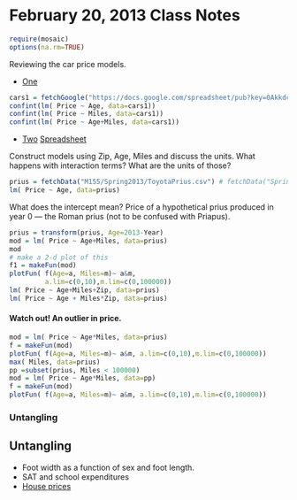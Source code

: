 February 20, 2013 Class Notes
=============

```r
require(mosaic)
options(na.rm=TRUE)
```

Reviewing the car price models.

* [One](http://rpubs.com/drathakr/4539)
```r
cars1 = fetchGoogle("https://docs.google.com/spreadsheet/pub?key=0Akkdc3QLDbyAdGxNRDAzcG5aRGJBSVFHa3ljaHVObnc&output=csv")
confint(lm( Price ~ Age, data=cars1))
confint(lm( Price ~ Miles, data=cars1))
confint(lm( Price ~ Age+Miles, data=cars1))
```

* [Two](https://docs.google.com/document/d/1POuNT3nWBnqF7c7CTIEbWnl-MCVK6sVEGcRns8cAIbs/edit)
    [Spreadsheet](https://docs.google.com/spreadsheet/ccc?key=0AnVnVAhrWOVPdDhpaVFiS0RtUTlwVjdyS2xnNnNWSUE#gid=0)
    
Construct models using Zip, Age, Miles and discuss the units.  What happens with interaction terms?  What are the units of those?


```r
prius = fetchData("M155/Spring2013/ToyotaPrius.csv") # fetchData("Spring2013/Notes/ToyotaPrius.csv")
lm( Price ~ Age, data=prius)
```
What does the intercept mean?  Price of a hypothetical prius produced in year 0 --- the Roman prius (not to be confused with Priapus).

```r
prius = transform(prius, Age=2013-Year)
mod = lm( Price ~ Age+Miles, data=prius)
mod
# make a 2-d plot of this
f1 = makeFun(mod)
plotFun( f(Age=a, Miles=m)~ a&m, 
         a.lim=c(0,10),m.lim=c(0,100000))
lm( Price ~ Age+Miles+Zip, data=prius)
lm( Price ~ Age + Miles*Zip, data=prius)
```

#### Watch out! An outlier in price.

```r
mod = lm( Price ~ Age*Miles, data=prius)
f = makeFun(mod)
plotFun( f(Age=a, Miles=m)~ a&m, a.lim=c(0,10),m.lim=c(0,100000))
max( Miles, data=prius)
pp =subset(prius, Miles < 100000)
mod = lm( Price ~ Age*Miles, data=pp)
f = makeFun(mod)
plotFun( f(Age=a, Miles=m)~ a&m, a.lim=c(0,10),m.lim=c(0,100000))
```


### Untangling

Untangling
----------
* Foot width as a function of sex and foot length.
* SAT and school expenditures
* [House prices](../Activities/UntanglingHousePrices.pdf)
